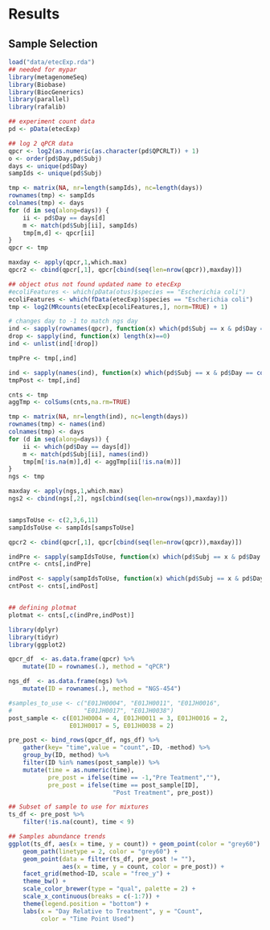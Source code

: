 # Results  
## Sample Selection
```r
load("data/etecExp.rda")
## needed for mypar
library(metagenomeSeq)
library(Biobase)
library(BiocGenerics)
library(parallel)
library(rafalib)

## experiment count data
pd <- pData(etecExp)

## log 2 qPCR data
qpcr <- log2(as.numeric(as.character(pd$QPCRLT)) + 1)
o <- order(pd$Day,pd$Subj)
days <- unique(pd$Day)
sampIds <- unique(pd$Subj)

tmp <- matrix(NA, nr=length(sampIds), nc=length(days))
rownames(tmp) <- sampIds
colnames(tmp) <- days
for (d in seq(along=days)) {
    ii <- pd$Day == days[d]
    m <- match(pd$Subj[ii], sampIds)
    tmp[m,d] <- qpcr[ii]
}
qpcr <- tmp

maxday <- apply(qpcr,1,which.max)
qpcr2 <- cbind(qpcr[,1], qpcr[cbind(seq(len=nrow(qpcr)),maxday)])

## object otus not found updated name to etecExp
#ecoliFeatures <- which(pData(otus)$species == "Escherichia coli")
ecoliFeatures <- which(fData(etecExp)$species == "Escherichia coli")
tmp <- log2(MRcounts(etecExp[ecoliFeatures,], norm=TRUE) + 1)

# changes day to -1 to match ngs day
ind <- sapply(rownames(qpcr), function(x) which(pd$Subj == x & pd$Day == -1))
drop <- sapply(ind, function(x) length(x)==0)
ind <- unlist(ind[!drop])

tmpPre <- tmp[,ind]

ind <- sapply(names(ind), function(x) which(pd$Subj == x & pd$Day == colnames(qpcr)[maxday[x]]))
tmpPost <- tmp[,ind]

cnts <- tmp
aggTmp <- colSums(cnts,na.rm=TRUE)

tmp <- matrix(NA, nr=length(ind), nc=length(days))
rownames(tmp) <- names(ind)
colnames(tmp) <- days
for (d in seq(along=days)) {
    ii <- which(pd$Day == days[d])
    m <- match(pd$Subj[ii], names(ind))
    tmp[m[!is.na(m)],d] <- aggTmp[ii[!is.na(m)]]
}
ngs <- tmp

maxday <- apply(ngs,1,which.max)
ngs2 <- cbind(ngs[,2], ngs[cbind(seq(len=nrow(ngs)),maxday)])


sampsToUse <- c(2,3,6,11)
sampIdsToUse <- sampIds[sampsToUse]

qpcr2 <- cbind(qpcr[,1], qpcr[cbind(seq(len=nrow(qpcr)),maxday)])

indPre <- sapply(sampIdsToUse, function(x) which(pd$Subj == x & pd$Day == -1))
cntPre <- cnts[,indPre]

indPost <- sapply(sampIdsToUse, function(x) which(pd$Subj == x & pd$Day == colnames(qpcr)[maxday[as.character(x)]]))
cntPost <- cnts[,indPost]


## defining plotmat
plotmat <- cnts[,c(indPre,indPost)]
```


```r
library(dplyr)
library(tidyr)
library(ggplot2)

qpcr_df  <- as.data.frame(qpcr) %>% 
    mutate(ID = rownames(.), method = "qPCR") 

ngs_df  <- as.data.frame(ngs) %>% 
    mutate(ID = rownames(.), method = "NGS-454")

#samples_to_use <- c("E01JH0004", "E01JH0011", "E01JH0016", 
#                    "E01JH0017", "E01JH0038")
post_sample <- c(E01JH0004 = 4, E01JH0011 = 3, E01JH0016 = 2, 
                 E01JH0017 = 5, E01JH0038 = 2)

pre_post <- bind_rows(qpcr_df, ngs_df) %>% 
    gather(key= "time",value = "count",-ID, -method) %>% 
    group_by(ID, method) %>% 
    filter(ID %in% names(post_sample)) %>% 
    mutate(time = as.numeric(time),
           pre_post = ifelse(time == -1,"Pre Teatment",""),
           pre_post = ifelse(time == post_sample[ID],
                             "Post Treatment", pre_post))

## Subset of sample to use for mixtures
ts_df <- pre_post %>% 
    filter(!is.na(count), time < 9)

## Samples abundance trends
ggplot(ts_df, aes(x = time, y = count)) + geom_point(color = "grey60") +
    geom_path(linetype = 2, color = "grey60") +
    geom_point(data = filter(ts_df, pre_post != ""), 
               aes(x = time, y = count, color = pre_post)) +
    facet_grid(method~ID, scale = "free_y") +
    theme_bw() + 
    scale_color_brewer(type = "qual", palette = 2) + 
    scale_x_continuous(breaks = c(-1:7)) +
    theme(legend.position = "bottom") +
    labs(x = "Day Relative to Treatment", y = "Count", 
         color = "Time Point Used")
```

